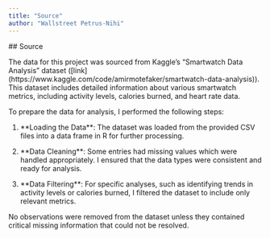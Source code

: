 ---
title: "Source"
author: "Wallstreet Petrus-Nihi"
---

\## Source

The data for this project was sourced from Kaggle's "Smartwatch Data Analysis" dataset (\[link\](https://www.kaggle.com/code/amirmotefaker/smartwatch-data-analysis)). This dataset includes detailed information about various smartwatch metrics, including activity levels, calories burned, and heart rate data.

To prepare the data for analysis, I performed the following steps:

1. \*\*Loading the Data\*\*: The dataset was loaded from the provided CSV files into a data frame in R for further processing.

2. \*\*Data Cleaning\*\*: Some entries had missing values which were handled appropriately. I ensured that the data types were consistent and ready for analysis.

3. \*\*Data Filtering\*\*: For specific analyses, such as identifying trends in activity levels or calories burned, I filtered the dataset to include only relevant metrics.

No observations were removed from the dataset unless they contained critical missing information that could not be resolved.
